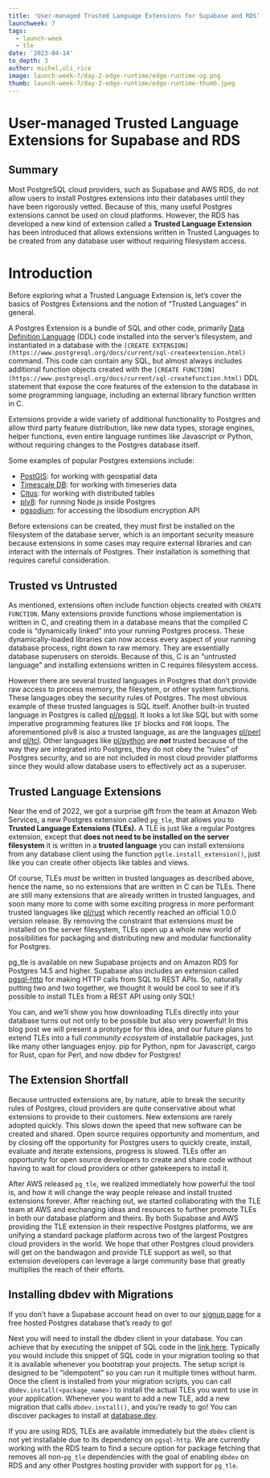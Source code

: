 ```yaml
---
title: 'User-managed Trusted Language Extensions for Supabase and RDS'
launchweek: 7
tags:
  - launch-week
  - tle
date: '2023-04-14'
to_depth: 3
author: michel,oli_rice
image: launch-week-7/day-2-edge-runtime/edge-runtime-og.png
thumb: launch-week-7/day-2-edge-runtime/edge-runtime-thumb.jpeg
---
```


# User-managed Trusted Language Extensions for Supabase and RDS

## Summary

Most PostgreSQL cloud providers, such as Supabase and AWS RDS, do not allow users to install Postgres extensions into their databases until they have been rigorously vetted. Because of this, many useful Postgres extensions cannot be used on cloud platforms. However, the RDS has developed a new kind of extension called a **Trusted Language Extension** has been introduced that allows extensions written in Trusted Languages to be created from any database user without requiring filesystem access.

# Introduction

Before exploring what a Trusted Language Extension is, let’s cover the basics of Postgres Extensions and the notion of “Trusted Languages” in general.

A Postgres Extension is a bundle of SQL and other code, primarily [Data Definition Language](https://www.postgresql.org/docs/current/ddl.html) (DDL) code installed into the server’s filesystem, and instantiated in a database with the `[CREATE EXTENSION](https://www.postgresql.org/docs/current/sql-createextension.html)` command. This code can contain any SQL, but almost always includes additional function objects created with the `[CREATE FUNCTION](https://www.postgresql.org/docs/current/sql-createfunction.html)` DDL statement that expose the core features of the extension to the database in some programming language, including an external library function written in C.

Extensions provide a wide variety of additional functionality to Postgres and allow third party feature distribution, like new data types, storage engines, helper functions, even entire language runtimes like Javascript or Python, without requiring changes to the Postgres database itself.

Some examples of popular Postgres extensions include:

- [PostGIS](https://postgis.net/): for working with geospatial data
- [Timescale DB](https://www.timescale.com/): for working with timeseries data
- [Citus](https://www.citusdata.com/): for working with distributed tables
- [plv8](https://plv8.github.io/): for running Node.js inside Postgres
- [pgsodium](https://github.com/michelp/pgsodium): for accessing the libsodium encryption API

Before extensions can be created, they must first be installed on the filesystem of the database server, which is an important security measure because extensions in some cases may require external libraries and can interact with the internals of Postgres. Their installation is something that requires careful consideration.

## Trusted vs Untrusted

As mentioned, extensions often include function objects created with `CREATE FUNCTION`. Many extensions provide functions whose implementation is written in C, and creating them in a database means that the compiled C code is “dynamically linked” into your running Postgres process. These dynamically-loaded libraries can now access every aspect of your running database process, right down to raw memory. They are essentially database superusers on steroids. Because of this, C is an “untrusted language” and installing extensions written in C requires filesystem access.

However there are several _trusted_ languages in Postgres that don’t provide raw access to process memory, the filesytem, or other system functions. These languages obey the security rules of Postgres. The most obvious example of these trusted languages is SQL itself. Another built-in trusted language in Postgres is called [pl/pgsql](https://www.postgresql.org/docs/current/plpgsql.html). It looks a lot like SQL but with some imperative programming features like `IF` blocks and `FOR` loops. The aforementioned plv8 is also a trusted language, as are the languages [pl/perl](https://www.postgresql.org/docs/current/plperl.html) and [pl/tcl](https://www.postgresql.org/docs/current/pltcl.html). Other languages like [pl/python](https://www.postgresql.org/docs/current/plpython.html) are **_not_** trusted because of the way they are integrated into Postgres, they do not obey the “rules” of Postgres security, and so are not included in most cloud provider platforms since they would allow database users to effectively act as a superuser.

## Trusted Language Extensions

Near the end of 2022, we got a surprise gift from the team at Amazon Web Services, a new Postgres extension called `pg_tle`, that allows you to **Trusted Language Extensions (TLEs).** A TLE is just like a regular Postgres extension, except that **does not need to be installed on the server filesystem** it is written in a **trusted language** you can install extensions from any database client using the function `pgtle.install_extension()`, just like you can create other objects like tables and views.

Of course, TLEs _must_ be written in trusted languages as described above, hence the name, so no extensions that are written in C can be TLEs. There are still many extensions that are already written in trusted languages, and soon many more to come with some exciting progress in more performant trusted languages like [pl/rust](https://github.com/tcdi/plrust) which recently reached an official 1.0.0 version release. By removing the constraint that extensions must be installed on the server filesystem, TLEs open up a whole new world of possibilities for packaging and distributing new and modular functionality for Postgres.

pg_tle is available on new Supabase projects and on Amazon RDS for Postgres 14.5 and higher. Supabase also includes an extension called [pgsql-http](https://github.com/pramsey/pgsql-http) for making HTTP calls from SQL to REST APIs. So, naturally putting two and two together, we thought it would be cool to see if it’s possible to install TLEs from a REST API using only SQL!

You can, and we’ll show you how downloading TLEs directly into your database turns out not only to be possible but also very powerful! In this blog post we will present a prototype for this idea, and our future plans to extend TLEs into a full _community ecosystem_ of installable packages, just like many other languages enjoy. pip for Python, npm for Javascript, cargo for Rust, cpan for Perl, and now dbdev for Postgres!

## The Extension Shortfall

Because untrusted extensions are, by nature, able to break the security rules of Postgres, cloud providers are quite conservative about what extensions to provide to their customers. New extensions are rarely adopted quickly. This slows down the speed that new software can be created and shared. Open source requires opportunity and momentum, and by closing off the opportunity for Postgres users to quickly create, install, evaluate and iterate extensions, progress is slowed. TLEs offer an opportunity for open source developers to create and share code without having to wait for cloud providers or other gatekeepers to install it.

After AWS released `pg_tle`, we realized immediately how powerful the tool is, and how it will change the way people release and install trusted extensions forever. After reaching out, we started collaborating with the TLE team at AWS and exchanging ideas and resources to further promote TLEs in both our database platform and theirs. By both Supabase and AWS providing the TLE extension in their respective Postgres platforms, we are unifying a standard package platform across two of the largest Postgres cloud providers in the world. We hope that other Postgres cloud providers will get on the bandwagon and provide TLE support as well, so that extension developers can leverage a large community base that greatly multiplies the reach of their efforts.

## Installing dbdev with Migrations

If you don’t have a Supabase account head on over to our [signup page](https://app.supabase.com/sign-up) for a free hosted Postgres database that’s ready to go!

Next you will need to install the dbdev client in your database. You can achieve that by executing the snippet of SQL code in the [link here](https://database.dev/installer). Typically you would include this snippet of SQL code in your migration tooling so that it is available whenever you bootstrap your projects. The setup script is designed to be “idempotent” so you can run it multiple times without harm. Once the client is installed from your migration scripts, you can call `dbdev.install(<package_name>)` to install the actual TLEs you want to use in your application. Whenever you want to add a new TLE, add a new migration that calls `dbdev.install()`, and you’re ready to go! You can discover packages to install at [database.dev](https://www.notion.so/LW7-dbdev-database-dev-read-only-b537cf0c90934f2280f23898720e8b3e).

If you are using RDS, TLEs are available immediately but the `dbdev` client is not yet installable due to its dependency on `pgsql-http`. We are currently working with the RDS team to find a secure option for package fetching that removes all non-`pg_tle` dependencies with the goal of enabling `dbdev` on RDS and any other Postgres hosting provider with support for `pg_tle`.
